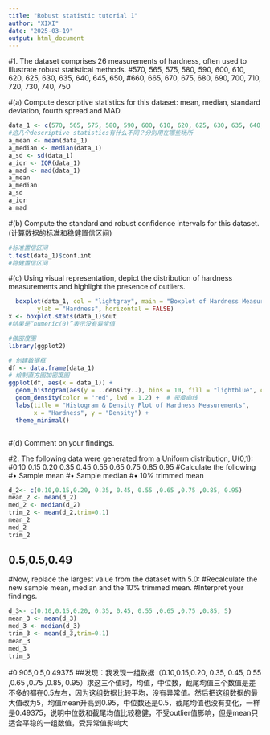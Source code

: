```yaml
---
title: "Robust statistic tutorial 1"
author: "XIXI"
date: "2025-03-19"
output: html_document
---
```

#1. The dataset comprises 26 measurements of hardness, often used to illustrate robust statistical methods.
#570, 565, 575, 580, 590, 600, 610, 620, 625, 630, 635, 640, 645, 650,
#660, 665, 670, 675, 680, 690, 700, 710, 720, 730, 740, 750

#(a) Compute descriptive statistics for this dataset: mean, median, standard deviation, fourth spread and MAD.

```r
data_1 <- c(570, 565, 575, 580, 590, 600, 610, 620, 625, 630, 635, 640, 645, 650,660, 665, 670, 675, 680, 690, 700, 710, 720, 730, 740, 750)
#这几个descriptive statistics有什么不同？分别用在哪些场所 
a_mean <- mean(data_1)
a_median <- median(data_1)
a_sd <- sd(data_1)
a_iqr <- IQR(data_1)
a_mad <- mad(data_1)
a_mean
a_median
a_sd
a_iqr
a_mad
```
#(b) Compute the standard and robust confidence intervals for this dataset.(计算数据的标准和稳健置信区间)
```r
#标准置信区间
t.test(data_1)$conf.int
#稳健置信区间


```

#(c) Using visual representation, depict the distribution of hardness measurements and highlight the presence of outliers.
```r

  boxplot(data_1, col = "lightgray", main = "Boxplot of Hardness Measurements",
        ylab = "Hardness", horizontal = FALSE)
x <- boxplot.stats(data_1)$out
#结果是“numeric(0)”表示没有异常值

#做密度图
library(ggplot2)

# 创建数据框
df <- data.frame(data_1)
# 绘制直方图加密度图
ggplot(df, aes(x = data_1)) +
  geom_histogram(aes(y = ..density..), bins = 10, fill = "lightblue", color = "black", alpha = 0.7) +  # 直方图
  geom_density(color = "red", lwd = 1.2) +  # 密度曲线
  labs(title = "Histogram & Density Plot of Hardness Measurements",
       x = "Hardness", y = "Density") +
  theme_minimal()



```

#(d) Comment on your findings.

#2. The following data were generated from a Uniform distribution, U(0,1):
#0.10 0.15 0.20 0.35 0.45 0.55 0.65 0.75 0.85 0.95
#Calculate the following
#• Sample mean
#• Sample median
#• 10% trimmed mean
```r
d_2<- c(0.10,0.15,0.20, 0.35, 0.45, 0.55 ,0.65 ,0.75 ,0.85, 0.95)
mean_2 <- mean(d_2)
med_2 <- median(d_2)
trim_2 <- mean(d_2,trim=0.1)
mean_2
med_2
trim_2
```
## 0.5,0.5,0.49

#Now, replace the largest value from the dataset with 5.0:
#Recalculate the new sample mean, median and the 10% trimmed mean.
#Interpret your findings.
```r
d_3<- c(0.10,0.15,0.20, 0.35, 0.45, 0.55 ,0.65 ,0.75 ,0.85, 5)
mean_3 <- mean(d_3)
med_3 <- median(d_3)
trim_3 <- mean(d_3,trim=0.1)
mean_3
med_3
trim_3
```

#0.905,0.5,0.49375
##发现：我发现一组数据（0.10,0.15,0.20, 0.35, 0.45, 0.55 ,0.65 ,0.75 ,0.85, 0.95）求这三个值时，均值，中位数，截尾均值三个数值是差不多的都在0.5左右，因为这组数据比较平均，没有异常值。然后把这组数据的最大值改为5，均值mean升高到0.95，中位数还是0.5，截尾均值也没有变化，一样是0.49375，说明中位数和截尾均值比较稳健，不受outlier值影响，但是mean只适合平稳的一组数值，受异常值影响大


